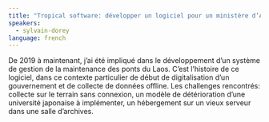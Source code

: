 ```yaml
---
title: "Tropical software: développer un logiciel pour un ministère d’Asie du Sud-Est"
speakers:
  - sylvain-dorey
language: french
---
```


De 2019 à maintenant, j’ai été impliqué dans le développement d’un système de gestion de la maintenance des ponts du Laos. C’est l’histoire de ce logiciel, dans ce contexte particulier de début de digitalisation d’un gouvernement et de collecte de données offline.
Les challenges rencontrés: collecte sur le terrain sans connexion, un modèle de détérioration d’une université japonaise à implémenter, un hébergement sur un vieux serveur dans une salle d’archives.
